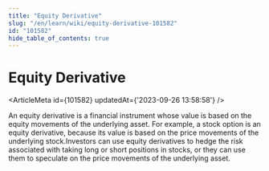 ```yaml
---
title: "Equity Derivative"
slug: "/en/learn/wiki/equity-derivative-101582"
id: "101582"
hide_table_of_contents: true
---
```



# Equity Derivative

<ArticleMeta id={101582} updatedAt={'2023-09-26 13:58:58'} />
<div className='border-solid border-b border-t-0 my-4 border-[var(--ifm-color-gray-300)]' />

An equity derivative is a financial instrument whose value is based on the equity movements of the underlying asset. For example, a stock option is an equity derivative, because its value is based on the price movements of the underlying stock.Investors can use equity derivatives to hedge the risk associated with taking long or short positions in stocks, or they can use them to speculate on the price movements of the underlying asset.
